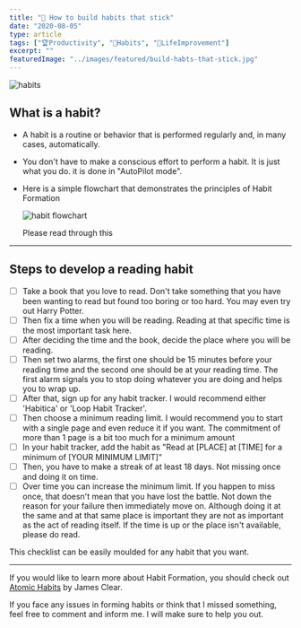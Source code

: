 ```yaml
---
title: "🍎 How to build habits that stick"
date: "2020-08-05"
type: article
tags: ["🏆Productivity", "🍎Habits", "🧬LifeImprovement"]
excerpt: ""
featuredImage: "../images/featured/build-habts-that-stick.jpg"
---
```


![habits](../images/featured/build-habts-that-stick.jpg)

## What is a habit?

- A habit is a routine or behavior that is performed regularly and, in many cases, automatically.
- You don't have to make a conscious effort to perform a habit. It is just what you do. it is done in "AutoPilot mode".
- Here is a simple flowchart that demonstrates the principles of Habit Formation

  ![habit flowchart](../images/contentImages/habits.png)

  Please read through this

---

## Steps to develop a reading habit

- [ ] Take a book that you love to read. Don't take something that you have been wanting to read but found too boring or too hard. You may even try out Harry Potter.
- [ ] Then fix a time when you will be reading. Reading at that specific time is the most important task here.
- [ ] After deciding the time and the book, decide the place where you will be reading.
- [ ] Then set two alarms, the first one should be 15 minutes before your reading time and the second one should be at your reading time. The first alarm signals you to stop doing whatever you are doing and helps you to wrap up.
- [ ] After that, sign up for any habit tracker. I would recommend either 'Habitica' or 'Loop Habit Tracker'.
- [ ] Then choose a minimum reading limit. I would recommend you to start with a single page and even reduce it if you want. The commitment of more than 1 page is a bit too much for a minimum amount
- [ ] In your habit tracker, add the habit as "Read at [PLACE] at [TIME] for a minimum of [YOUR MINIMUM LIMIT]"
- [ ] Then, you have to make a streak of at least 18 days. Not missing once and doing it on time.
- [ ] Over time you can increase the minimum limit. If you happen to miss once, that doesn't mean that you have lost the battle. Not down the reason for your failure then immediately move on. Although doing it at the same and at that same place is important they are not as important as the act of reading itself. If the time is up or the place isn't available, please do read.

This checklist can be easily moulded for any habit that you want.

---

If you would like to learn more about Habit Formation, you should check out [Atomic Habits](https://www.amazon.com/Atomic-Habits-Proven-Build-Break/dp/0735211299/ref=sr_1_2?dchild=1&keywords=atomic&qid=1590737523&sr=8-2) by James Clear.

If you face any issues in forming habits or think that I missed something, feel free to comment and inform me. I will make sure to help you out.
